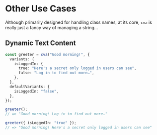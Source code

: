 
# Other Use Cases

<Carbon />

Although primarily designed for handling class names, at its core, `cva` is really just a fancy way of managing a string…

## Dynamic Text Content

```ts
const greeter = cva("Good morning!", {
  variants: {
    isLoggedIn: {
      true: "Here's a secret only logged in users can see",
      false: "Log in to find out more…",
    },
  },
  defaultVariants: {
    isLoggedIn: "false",
  },
});

greeter();
// => "Good morning! Log in to find out more…"

greeter({ isLoggedIn: "true" });
// => "Good morning! Here's a secret only logged in users can see"
```
